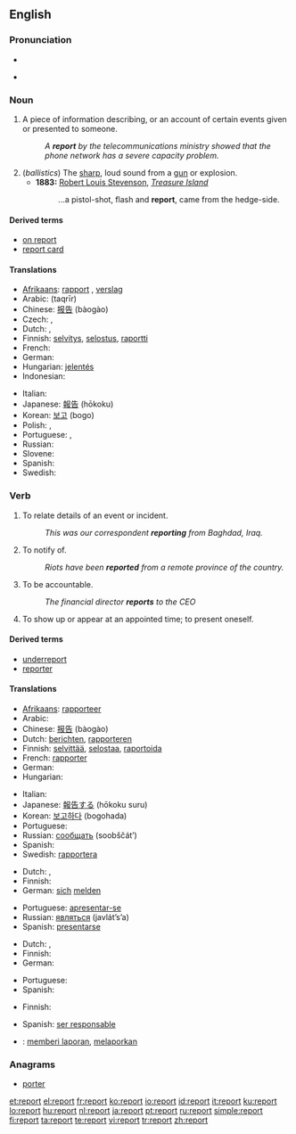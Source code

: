 ==English==
{{wikipedia}}

===Pronunciation===
* {{audio|en-us-report.ogg|Audio (US)}}
* {{IPA|/ɻiː'ɔː(r)t/}}
*: {{rhymes|ɔː(r)t}}

===Noun===
{{en-noun}}

# A piece of information describing, or an account of certain events given or presented to someone.
#: ''A '''report''' by the telecommunications ministry showed that the phone network has a severe capacity problem.''
# (''ballistics'') The [[sharp]], loud sound from a [[gun]] or explosion.
#* '''1883:''' [[w:Robert Louis Stevenson|Robert Louis Stevenson]], ''[[w:Treasure Island|Treasure Island]]''
#*: ...a pistol-shot, flash and '''report''', came from the hedge-side.

====Derived terms====
* [[on report]]
* [[report card]]

====Translations====
{{trans-top|information describing events}}
* [[Afrikaans]]: [[rapport]] {{n}}, [[verslag]] {{n}}
* Arabic: {{Arab|[[تقرير]]}} (taqrīr)
* Chinese: [[报告]] (bàogào)
* Czech: {{t+|cs|zpráva|f}}, {{t|cs|hlášení|n}}
* Dutch: {{t+|nl|rapport|n}}, {{t+|nl|verslag|n}}
* Finnish: [[selvitys]], [[selostus]], [[raportti]]
* French: {{t+|fr|rapport|m}}
* German: {{t+|de|Bericht|m}}
* Hungarian: [[jelentés]]
* Indonesian: {{t+|id|laporan|xs=Indonesian}}
{{trans-mid}}
* Italian: {{t+|it|rapporto|m}}
* Japanese: [[報告]] (hōkoku)
* Korean: [[보고]] (bogo)
* Polish: {{t+|pl|raport|m}}, {{t|pl|sprawozdanie|n}}
* Portuguese: {{t+|pt|relatório|m}}, {{t+|pt|relato|m}}
* Russian: {{t+|ru|доклад|m|tr=doklád|sc=Cyrl}}
* Slovene: {{t+|sl|poročilo|n}}
* Spanish: {{t-|es|informe|m}}
* Swedish: {{t+|sv|rapport|c}}
{{trans-bottom}}

===Verb===
{{en-verb}}

# {{intransitive}} To relate details of an event or incident.
#: ''This was our correspondent '''reporting''' from Baghdad, Iraq.''
# {{transitive}} To notify of.
#: ''Riots have been '''reported''' from a remote province of the country.''
# {{intransitive}} To be accountable.
#: ''The financial director '''reports''' to the CEO''
# {{intransitive|military}} To show up or appear at an appointed time; to present oneself.

====Derived terms====
* [[underreport]]
* [[reporter]]

====Translations====
{{trans-top|to relate event}}
* [[Afrikaans]]: [[rapporteer]]
* Arabic: {{Arab|[[وصف]]}} {{IPAchar|(wáʂafa)}}
* Chinese: [[报告]] (bàogào)
* Dutch: [[berichten]], [[rapporteren]]
* Finnish: [[selvittää]], [[selostaa]], [[raportoida]]
* French: [[rapporter]]
* German: {{t+|de|berichten}}
* Hungarian: {{t|hu|jelent}}
{{trans-mid}}
* Italian: {{t+|it|riferire}}
* Japanese: [[報告]]する (hōkoku suru)
* Korean: [[보고하다]] (bogohada)
* Portuguese: {{t+|pt|relatar}}
* Russian: [[сообщать]] (soobščát’)
* Spanish: {{t-|es|informar}}
* Swedish: [[rapportera]]
{{trans-bottom}}

{{trans-top|appear or present oneself}}
* Dutch: {{t+|nl|afkomen}}, {{t+|nl|verschijnen}}
* Finnish: {{t+|fi|ilmoittautua}}
* German: [[sich]] [[melden]]
{{trans-mid}}
* Portuguese: [[apresentar-se]]
* Russian: [[являться]] (javlát’s’a)
* Spanish: [[presentarse]]
{{trans-bottom}}

{{trans-top|to notify}}
* Dutch: {{t+|nl|bekendmaken}}, {{t+|nl|melden}}
* Finnish: {{t+|fi|ilmoittaa}}
* German: {{t+|de|melden}}
{{trans-mid}}
* Portuguese: {{t+|pt|notificar}}
* Spanish: {{t-|es|notificar}}
{{trans-bottom}}

{{trans-top|to be accountable}}
* Finnish: {{t-|fi|raportoida}}
{{trans-mid}}
* Spanish: [[ser responsable]]
{{trans-bottom}}

{{checktrans-top}}
* {{ttbc|Indonesian}}: [[memberi laporan]], [[melaporkan]]
{{trans-bottom}}

===Anagrams===
* [[porter]]

[[et:report]]
[[el:report]]
[[fr:report]]
[[ko:report]]
[[io:report]]
[[id:report]]
[[it:report]]
[[ku:report]]
[[lo:report]]
[[hu:report]]
[[nl:report]]
[[ja:report]]
[[pt:report]]
[[ru:report]]
[[simple:report]]
[[fi:report]]
[[ta:report]]
[[te:report]]
[[vi:report]]
[[tr:report]]
[[zh:report]]
